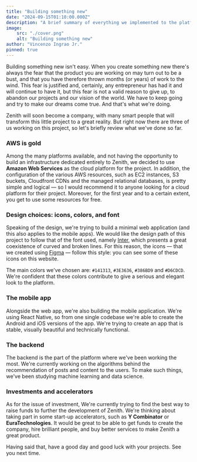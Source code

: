 ```yaml
---
title: "Building something new"
date: "2024-09-15T01:10:00.000Z"
description: "A brief summary of everything we implemented to the platform, plus some considerations on design and investments."
image:
    src: "./cover.png"
    alt: "Building something new"
author: "Vincenzo Ingrao Jr."
pinned: true
---
```

<div className="content-margin">
Building something new isn't easy. When you create something new there's always the fear that the product you are working on may turn out to be a bust, and that you have therefore thrown months (or years) of work to the wind. This fear is justified and, certainly, any entrepreneur has had it and will continue to have it, but this fear is not a valid reason to give up, to abandon our projects and our vision of the world. We have to keep going and try to make our dreams come true. And that's what we're doing.

Zenith will soon become a company, with many smart people that will transform this little project to a great reality. But right now there are three of us working on this project, so let's briefly review what we've done so far.

<h3>AWS is gold</h3>

Among the many platforms available, and not having the opportunity to build an infrastructure dedicated entirely to Zenith, we decided to use **Amazon Web Services** as the cloud platform for the project. 
In addition, the configuration of the various AWS resources, such as EC2 instances, S3 buckets, Cloudfront CDNs and the managed relational databases, is pretty simple and logical — so I would recommend it to anyone looking for a cloud platform for their project. Moreover, for the first year and to a certain extent, you get to use some resources for free.

<h3>Design choices: icons, colors, and font</h3>

Speaking of the design, we're trying to build a minimal web application (and this also applies to the mobile apps). We would like the design path of this project to follow that of the font used, namely <a href="https://rsms.me/inter/" target="_blank" title="The Inter typeface family" rel="noreferrer" aria-label="The Inter typeface family">Inter</a>, which presents a great coexistence of curved and broken lines.
For this reason, the icons — that we created using <a href="https://www.figma.com" target="_blank" title="Figma" rel="noreferrer" aria-label="Figma">Figma</a> — follow this style: you can see some of these icons on this website.

The main colors we've chosen are: `#141313`, `#3E3636`, `#386BD9` and `#D6CDCD`. We're confident that these colors contribute to give a serious and elegant look to the platform.

<h3>The mobile app</h3>

Alongside the web app, we're also building the mobile application. We're using React Native, so from one single codebase we're able to create the Android and iOS versions of the app. We're trying to create an app that is stable, visually beautiful and technically functional.

<h3>The backend</h3>

The backend is the part of the platform where we've been working the most. We're currently working on the algorithms behind the recommendation of posts and content to the users. To make such things, we've been studying machine learning and data science.

<h3>Investments and accelerators</h3>

As for the issue of investment, We're currently trying to find the best way to raise funds to further the development of Zenith. We're thinking about taking part in some start-up accelerators, such as **Y Combinator** or **EuraTechnologies**. It would be great to be able to get funds to create the company, hire brilliant people, and buy better services to make Zenith a great product.

Having said that, have a good day and good luck with your projects. See you next time.

</div>